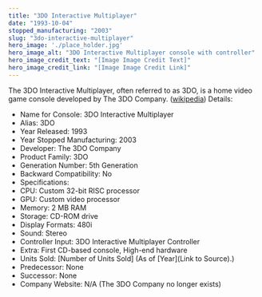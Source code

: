 ```yaml
---
title: "3DO Interactive Multiplayer"
date: "1993-10-04"
stopped_manufacturing: "2003"
slug: "3do-interactive-multiplayer"
hero_image: './place_holder.jpg'
hero_image_alt: "3DO Interactive Multiplayer console with controller"
hero_image_credit_text: "[Image Image Credit Text]"
hero_image_credit_link: "[Image Image Credit Link]"
---
```

The 3DO Interactive Multiplayer, often referred to as 3DO, is a home video game console developed by The 3DO Company. ([wikipedia](https://en.wikipedia.org.org/wiki/3DO_Interactive_Multiplayer))
Details:
- Name for Console: 3DO Interactive Multiplayer
- Alias: 3DO
- Year Released: 1993
- Year Stopped Manufacturing: 2003
- Developer: The 3DO Company
- Product Family: 3DO
- Generation Number: 5th Generation
- Backward Compatibility: No
- Specifications:
- CPU: Custom 32-bit RISC processor
- GPU: Custom video processor
- Memory: 2 MB RAM
- Storage: CD-ROM drive
- Display Formats: 480i
- Sound: Stereo
- Controller Input: 3DO Interactive Multiplayer Controller
- Extra: First CD-based console, High-end hardware
- Units Sold: [Number of Units Sold] (As of [Year](Link to Source).)
- Predecessor: None
- Successor: None
- Company Website: N/A (The 3DO Company no longer exists)
